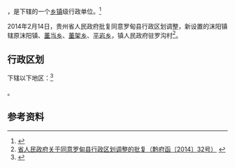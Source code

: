 {{中国乡级行政区|52/27/28/103/000}}

'''{{PAGENAMEBASE}}'''，是{{PRC admin/fullname|52/27/28/103/000|3}}下辖的一个[[乡镇|乡镇]]级行政单位。<ref>{{PRC admin/ref sgc|{{PRC admin/parent|52/27/28/103/000}}}}</ref>

2014年2月14日，贵州省人民政府批复同意罗甸县行政区划调整，新设置的沫阳镇辖原沫阳镇、[[董当乡|董当乡]]、[[董架乡|董架乡]]、[[平岩乡|平岩乡]]，镇人民政府驻罗沟村<ref>[http://www.gzgov.gov.cn/xxgk/jbxxgk/fgwj/zfwj/qfh/201507/t20150703_298192.html 省人民政府关于同意罗甸县行政区划调整的批复（黔府函〔2014〕32号）] {{webarchive|url=https://web.archive.org/web/20170831082813/http://www.gzgov.gov.cn/xxgk/jbxxgk/fgwj/zfwj/qfh/201507/t20150703_298192.html |date=2017-08-31 }}</ref>。

== 行政区划 ==

{{PAGENAMEBASE}}下辖以下地区：<ref>{{PRC admin/ref sgc|52/27/28/103/000}}</ref>

{{PRC admin/children|52/27/28/103/000}}。

== 参考资料 ==

{{reflist}}

{{行政区划小作品}}
{{PRC admin/navcat|52/27/28/103/000}}